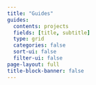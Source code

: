 ```yaml
---
title: "Guides"
guides: 
  contents: projects
  fields: [title, subtitle]
  type: grid
  categories: false
  sort-ui: false
  filter-ui: false
page-layout: full
title-block-banner: false
---
```

